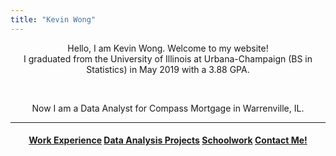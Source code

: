 ```yaml
---
title: "Kevin Wong"
---
```


<center>Hello, I am Kevin Wong. Welcome to my website!</center>

<!--
<center>I am a Statistics student at the University of Illinois at Urbana-Champaign.</center>
-->

<center>I graduated from the University of Illinois at Urbana-Champaign (BS in Statistics) in May 2019 with a 3.88 GPA.</center>


<br>

<!--
<center>I will be graduating from the Univ. of Illinois in May 2019 with an overall GPA of 3.88.</center>
-->

<center>Now I am a Data Analyst for Compass Mortgage in Warrenville, IL.</center>

<hr />

<center>
  <h4>
  <a class="swag1">[Work Experience](work.html)</a>
  <a class="swag1">[Data Analysis Projects](data.html)</a>
  <a class="swag1">[Schoolwork](schoolwork.html)</a>
  <a class="swag1">[Contact Me!](contact.html)</a>
  </h4>
</center>


